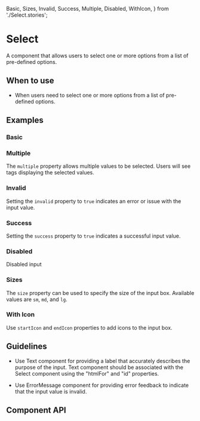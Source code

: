   Basic,
  Sizes,
  Invalid, Success,
  Multiple, Disabled, WithIcon,
} from './Select.stories';

<Meta of={Select} />

# Select

A component that allows users to select one or more options from a list of
pre-defined options.

## When to use

- When users need to select one or more options from a list of pre-defined
options.

## Examples

### Basic

<Canvas of={Basic} />

### Multiple

The `multiple` property allows multiple values to be selected. Users will see tags displaying the selected values.

<Canvas of={Multiple} />

### Invalid

Setting the `invalid` property to `true` indicates an error or issue with the input value.

<Canvas of={Invalid} />

### Success

Setting the `success` property to `true` indicates a successful input value.

<Canvas of={Success} />

### Disabled

Disabled input

<Canvas of={Disabled} />

### Sizes

The `size` property can be used to specify the size of the input box. Available values are `sm`, `md`, and `lg`.

<Canvas of={Sizes} />

### With Icon

Use `startIcon` and `endIcon` properties to add icons to the input box.

<Canvas of={WithIcon} />

## Guidelines

- Use Text component for providing a label that accurately describes
the purpose of the input. Text component should be associated
with the Select component using the "htmlFor" and "id" properties.

- Use ErrorMessage component for providing error feedback to indicate
that the input value is invalid.

## Component API

<ArgTypes />


